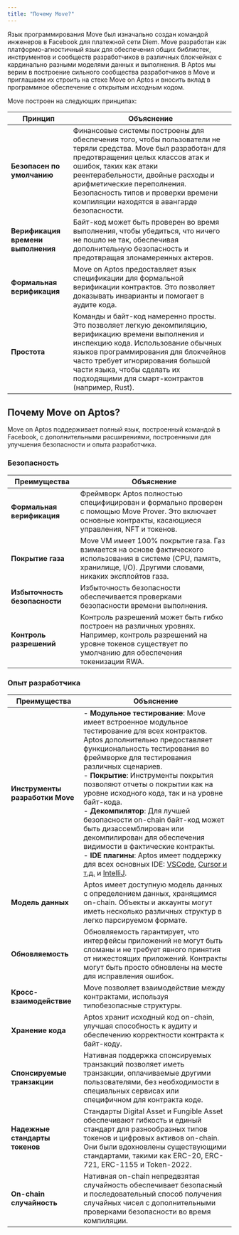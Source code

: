 ```yaml
---
title: "Почему Move?"
---
```


Язык программирования Move был изначально создан командой инженеров в
Facebook для платежной сети Diem. Move разработан как платформо-агностичный
язык для обеспечения общих библиотек, инструментов и сообществ разработчиков в
различных блокчейнах с кардинально разными моделями данных и выполнения.
В Aptos мы верим в построение сильного сообщества разработчиков в Move и приглашаем
их строить на стеке Move on Aptos и вносить вклад в программное обеспечение с открытым исходным кодом.

Move построен на следующих принципах:

| **Принцип**                  | **Объяснение**                                                                                                                                                                                                                                                                                        |
| ---------------------------- | ----------------------------------------------------------------------------------------------------------------------------------------------------------------------------------------------------------------------------------------------------------------------------------------------------- |
| **Безопасен по умолчанию**   | Финансовые системы построены для обеспечения того, чтобы пользователи не теряли средства. Move был разработан для предотвращения целых классов атак и ошибок, таких как атаки реентерабельности, двойные расходы и арифметические переполнения. Безопасность типов и проверки времени компиляции находятся в авангарде безопасности. |
| **Верификация времени выполнения** | Байт-код может быть проверен во время выполнения, чтобы убедиться, что ничего не пошло не так, обеспечивая дополнительную безопасность и предотвращая злонамеренных актеров.                                                                                                                              |
| **Формальная верификация**   | Move on Aptos предоставляет язык спецификации для формальной верификации контрактов. Это позволяет доказывать инварианты и помогает в аудите кода.                                                                                                                                                      |
| **Простота**                 | Команды и байт-код намеренно просты. Это позволяет легкую декомпиляцию, верификацию времени выполнения и инспекцию кода. Использование обычных языков программирования для блокчейнов часто требует игнорирования большой части языка, чтобы сделать их подходящими для смарт-контрактов (например, Rust). |

## Почему Move on Aptos?

Move on Aptos поддерживает полный язык, построенный командой в Facebook, с
дополнительными расширениями, построенными для улучшения безопасности и опыта разработчика.

### Безопасность

| **Преимущества**             | **Объяснение**                                                                                                                                         |
| ---------------------------- | ------------------------------------------------------------------------------------------------------------------------------------------------------ |
| **Формальная верификация**   | Фреймворк Aptos полностью специфицирован и формально проверен с помощью Move Prover. Это включает основные контракты, касающиеся управления, NFT и токенов. |
| **Покрытие газа**            | Move VM имеет 100% покрытие газа. Газ взимается на основе фактического использования в системе (CPU, память, хранилище, I/O). Другими словами, никаких эксплойтов газа. |
| **Избыточность безопасности** | Избыточность безопасности обеспечивается проверками безопасности времени выполнения.                                                                   |
| **Контроль разрешений**      | Контроль разрешений может быть гибко построен на различных уровнях. Например, контроль разрешений на уровне токенов существует по умолчанию для обеспечения токенизации RWA. |

### Опыт разработчика

| **Преимущества**                    | **Объяснение**                                                                                                                                                                                                                                                                                                                                                                                                                                                                                                                                                                                                                                                             |
| ----------------------------------- | -------------------------------------------------------------------------------------------------------------------------------------------------------------------------------------------------------------------------------------------------------------------------------------------------------------------------------------------------------------------------------------------------------------------------------------------------------------------------------------------------------------------------------------------------------------------------------------------------------------------------------------------------------------------------- |
| **Инструменты разработки Move**     | - **Модульное тестирование**: Move имеет встроенное модульное тестирование для всех контрактов. Aptos дополнительно предоставляет функциональность тестирования во фреймворке для тестирования различных сценариев. <br /> - **Покрытие**: Инструменты покрытия позволяют отчеты о покрытии как на уровне исходного кода, так и на уровне байт-кода. <br /> - **Декомпилятор**: Для лучшей безопасности on-chain байт-код может быть дизассемблирован или декомпилирован для обеспечения видимости в фактические контракты. <br /> - **IDE плагины**: Aptos имеет поддержку для всех основных IDE: [VSCode](https://marketplace.visualstudio.com/items?itemName=AptosLabs.move-on-aptos), [Cursor и т.д.](https://open-vsx.org/extension/aptoslabs/move-on-aptos) и [IntelliJ](https://plugins.jetbrains.com/plugin/14721-move-on-aptos). |
| **Модель данных**                   | Aptos имеет доступную модель данных с определением данных, хранящимся on-chain. Объекты и аккаунты могут иметь несколько различных структур в легко парсируемом формате.                                                                                                                                                                                                                                                                                                                                                                                                                                                                                                 |
| **Обновляемость**                   | Обновляемость гарантирует, что интерфейсы приложений не могут быть сломаны и не требует явного принятия от нижестоящих приложений. Контракты могут быть просто обновлены на месте для исправления ошибок.                                                                                                                                                                                                                                                                                                                                                                                                                                                         |
| **Кросс-взаимодействие**             | Move позволяет взаимодействие между контрактами, используя типобезопасные структуры.                                                                                                                                                                                                                                                                                                                                                                                                                                                                                                                                                                                   |
| **Хранение кода**                    | Aptos хранит исходный код on-chain, улучшая способность к аудиту и обеспечению корректности контракта к байт-коду.                                                                                                                                                                                                                                                                                                                                                                                                                                                                                                                                                      |
| **Спонсируемые транзакции**          | Нативная поддержка спонсируемых транзакций позволяет иметь транзакции, оплачиваемые другими пользователями, без необходимости в специальных сервисах или специфичном для контракта коде.                                                                                                                                                                                                                                                                                                                                                                                                                                                                           |
| **Надежные стандарты токенов**       | Стандарты Digital Asset и Fungible Asset обеспечивают гибкость и единый стандарт для разнообразных типов токенов и цифровых активов on-chain. Они были вдохновлены существующими стандартами, такими как ERC-20, ERC-721, ERC-1155 и Token-2022.                                                                                                                                                                                                                                                                                                                                                                                                              |
| **On-chain случайность**            | Нативная on-chain непредвзятая случайность обеспечивает безопасный и последовательный способ получения случайных чисел с дополнительными проверками безопасности во время компиляции.                                                                                                                                                                                                                                                                                                                                                                                                                                                                              |
